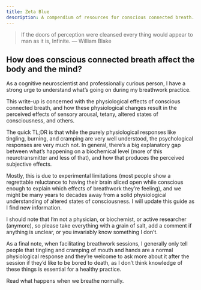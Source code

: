 ```yaml
---
title: Zeta Blue
description: A compendium of resources for conscious connected breath.
---
```


>
> If the doors of perception were cleansed every thing
> would appear to man as it is, Infinite. — William Blake
>

## How does conscious connected breath affect the body and the mind?

As a cognitive neuroscientist and professionally curious person, I have a strong urge to understand what’s going on during my breathwork practice.

This write-up is concerned with the physiological effects of conscious connected breath, and how these physiological changes result in the perceived effects of sensory arousal, tetany, altered states of consciousness, and others.

The quick TL;DR is that while the purely physiological responses like tingling, burning, and cramping are very well understood, the psychological responses are very much not. In general, there’s a big explanatory gap between what’s happening on a biochemical level (more of this neurotransmitter and less of that), and how that produces the perceived subjective effects.

Mostly, this is due to experimental limitations (most people show a regrettable reluctance to having their brain sliced open while conscious enough to explain which effects of breathwork they’re feeling), and we might be many years to decades away from a solid physiological understanding of altered states of consciousness. I will update this guide as I find new information.

I should note that I’m not a physician, or biochemist, or active researcher (anymore), so please take everything with a grain of salt, add a comment if anything is unclear, or you invariably know something I don’t.

As a final note, when facilitating breathwork sessions, I generally only tell people that tingling and cramping of mouth and hands are a normal physiological response and they’re welcome to ask more about it after the session if they’d like to be bored to death, as I don’t think knowledge of these things is essential for a healthy practice.

<Card title="Next: Breathing for Beginners" icon="link" href="/breathing" horizontal>
Read what happens when we breathe normally.
</Card>